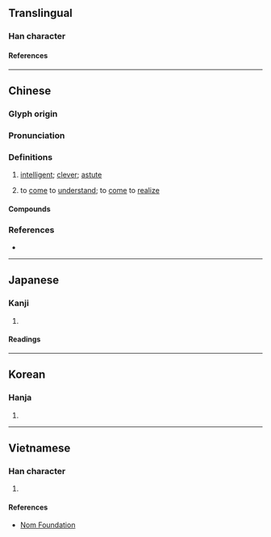 {{character info/new}}
==Translingual==

===Han character===
{{Han char|rn=61|rad=心|as=09|sn=12|four=96014|canj=PAHM|ids=⿰忄星}}

====References====
{{Han ref|kx=0393.040|dkj=10868|dj=0729.020|hdz=42328.020|uh=60FA}}

----

==Chinese==
{{zh-forms}}

===Glyph origin===
{{Han etym}}

===Pronunciation===
{{zh-pron
|m=xīng,xǐng,1nb=standard in Mainland for both senses,1nc=standard in Taiwan for the adjectival sense,2nb=standard in Taiwan for the verb sense
|c=sing1,sing2
|mc=y
|oc=y
|cat=a,v
}}

===Definitions===
{{zh-hanzi}}

# {{lb|zh|literary}} [[intelligent]]; [[clever]]; [[astute]]
# {{lb|zh|literary}} to [[come]] to [[understand]]; to [[come]] to [[realize]]

====Compounds====
{{zh-der|假惺惺|惺惺相惜|惺惺人|惺忪|惺惺道人|惺惺|惺惺作態|睡眼惺忪|還惺}}

===References===
* {{R:yue:mfccd}}

----

==Japanese==

===Kanji===
{{ja-kanji|grade=|rs=心09}}

# {{rfdef|ja|sort=心09}}

====Readings====
{{ja-readings
|on=せい
|kun=さとる
}}

----

==Korean==

===Hanja===
{{ko-hanja|hangeul=[[성]], [[황]]|eumhun=|rv=seong, hwang|mr=sŏng, hwang|y=seng, hwang}}

# {{rfdef|ko|sort=心09}}

----

==Vietnamese==

===Han character===
{{vi-readings|rs=心09|reading=[[tênh]], [[tinh]]}}

# {{rfdef|vi|sort=心09}}

====References====
* [http://nomfoundation.org/common/nom_details.php?codepoint=60fa Nom Foundation]